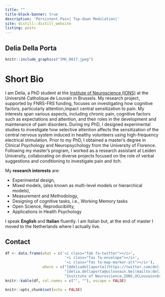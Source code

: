 ```yaml
---
title: ""
title-block-banner: true
description: 'Persistent Pain| Top-down Modulation|'
site: distill::distill_website
listing: posts
---
```

:::{#hero-heading}

:::

## Delia Della Porta
:::{.floatting}

```r
knitr::include_graphics("IMG_0017.jpeg")
```



# Short Bio 
I am Delia, a PhD student at the [Institute of Neuroscience (IONS)](https://www.nocions.org/) at the Université Catholique de Louvain in Brussels. My research project, supported by FNRS-FRS funding, focuses on investigating how cognitive factors, particularly attention,impact central sensitization to pain. My interests span various aspects, including chronic pain, cognitive factors such as expectations and attention, and their roles in the development and maintenance of pain disorders. During my PhD, I designed experimental studies to investigate how selective attention affects the sensitization of the central nervous system induced in healthy volunteers using high-frequency electrical stimulation. Prior to my PhD, I obtained a master's degree in Clinical Psychology and Neuropsychology from the University of Florence. Following my master's program, I worked as a research assistant at Leiden University, collaborating on diverse projects focused on the role of verbal suggestions and conditioning to investigate pain and itch.

My **research interests** are:

* [Experimental design]{.highlight-color},
* [Mixed models,]{.highlight-color} (also known as multi-level models or hierarchical models),
* [Measurement and Methodology]{.highlight-color},
* [Designing of cognitive tasks, i.e., Working Memory tasks]{.highlight-color}
* [Open Science, Reproducibility]{.highlight-color},
* Applications in [Health Psychology]{.highlight-color}

I speak **English** and **Italian** fluently. I am Italian but, at the end of master I moved to the Netherlands where I actually live.

## Contact 
```r
df <- data.frame(what = c('<i class="fab fa-twitter"></i>',
                           '<i class="fas fa-envelope"></i>',
                           '<i class="fas fa-map-marker-alt"></i>'),
                 where = c("[@deliadellaporta](https://twitter.com/deliadellaporta)",
                           "[delia.dellaporta@uclouvain.be](mailto:delia.dellaporta@uclouvain.be)",
                           "Institute of Neuroscience,IONS,UCLouvain<br>Avenue Mounier 53/B1.53.04 <br>1200 Woluwe-Saint-Lambert <br>Belgium"))
knitr::kable(df, col.names = c("", ""), escape = FALSE)
```


```r
knitr::opts_chunk$set(echo = FALSE)
```

:::
